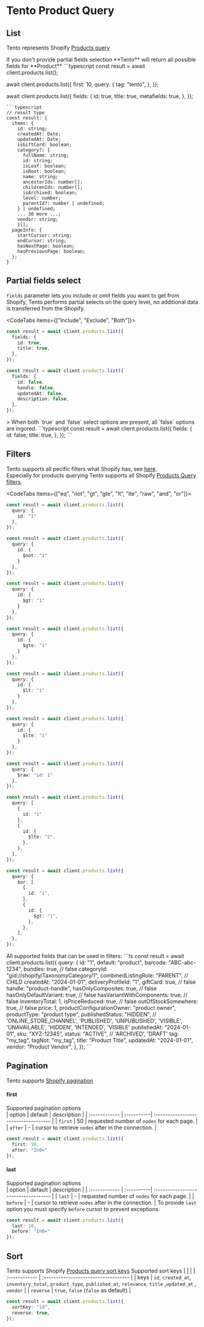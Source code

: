 
# Tento Product Query

## List
Tento represents Shopify [Products query](https://shopify.dev/docs/api/admin-graphql/2024-10/queries/products)

<Callout type="warning">
If you don't provide partial fields selection **Tento** will return all possible fields for **Product**
</Callout>
<CodeTab>
```typescript
const result = await client.products.list();

await client.products.list({
  first: 10,
  query: {
    tag: "tento",
  },
});

await client.products.list({
  fields: {
    id: true,
    title: true,
    metafields: true,
  },
});
```
```typescript
// result type
const result: {
  items: {
    id: string;
    createdAt: Date;
    updatedAt: Date;
    isGiftCard: boolean;
    category?: {
      fullName: string;
      id: string;
      isLeaf: boolean;
      isRoot: boolean;
      name: string;
      ancestorIds: number[];
      childrenIds: number[];
      isArchived: boolean;
      level: number;
      parentId?: number | undefined;
    } | undefined;
    ... 30 more ...;
    vendor: string;
    }[];
  pageInfo: {
    startCursor: string;
    endCursor: string;
    hasNextPage: boolean;
    hasPreviousPage: boolean;
  };
}
```
</CodeTab>

## Partial fields select
`fields` parameter lets you include or omit fields you want to get from Shopify, Tento performs partial selects on the query level, 
no additional data is transferred from the Shopify.

<CodeTabs items={["Include", "Exclude", "Both"]}>
```typescript
const result = await client.products.list({
  fields: {
    id: true,
    title: true,
  },
});
```
```typescript
const result = await client.products.list({
  fields: {
    id: false,
    handle: false,
    updatedAt: false,
    description: false,
  },
});
```
<CodeTab>
> When both `true` and `false` select options are present, all `false` options are ingored.
```typescript
const result = await client.products.list({
  fields: {
    id: false,
    title: true,
  },
});
```
</CodeTab>
</CodeTabs>

## Filters

Tento supports all pecific filters what Shopify has, see [here](https://shopify.dev/docs/api/usage/search-syntax).  
Especially for products querying Tento supports all Shopify [Products Query filters](https://shopify.dev/docs/api/admin-graphql/2024-10/queries/products).

<CodeTabs items={["eq", "not", "gt", "gte", "lt", "lte", "raw", "and", "or"]}>
```typescript
const result = await client.products.list({
  query: {
    id: "1"
  },
});
```
```typescript
const result = await client.products.list({
  query: {
    id: {
      $not: "1"
    }
  },
});
```
```typescript
const result = await client.products.list({
  query: {
    id: {
      $gt: "1"
    }
  },
});
```
```typescript
const result = await client.products.list({
  query: {
    id: {
      $gte: "1"
    }
  },
});
```
```typescript
const result = await client.products.list({
  query: {
    id: {
      $lt: "1"
    }
  },
});
```
```typescript
const result = await client.products.list({
  query: {
    id: {
      $lte: "1"
    }
  },
});
```
```typescript
const result = await client.products.list({
  query: {
    $raw: "id: 1"
  },
});
```
```typescript
const result = await client.products.list({
  query: [
    {
      id: "1"
    },
    {
      id: {
        $lte: "2",
      },
    },
  ],
});
```
```typescript
const result = await client.products.list({
  query: {
    $or: [
      {
        id: "1",
      },
      {
        id: {
          $gt: "1",
        },
      },
    ],
  },
});
```
</CodeTabs>
<Callout collapsed="Supported fields">
All supported fields that can be used in filters:
```ts
const result = await client.products.list({
  query: {
    id: "1",
    default: "product",
    barcode: "ABC-abc-1234",
    bundles: true, // false
    categoryId: "gid://shopify/TaxonomyCategory/1",
    combinedListingRole: "PARENT", // CHILD
    createdAt: "2024-01-01",
    deliveryProfileId: "1",
    giftCard: true, // false
    handle: "product-handle",
    hasOnlyComposites: true, // false
    hasOnlyDefaultVariant: true, // false
    hasVariantWithComponents: true, // false
    inventoryTotal: 1,
    isPriceReduced: true, // false
    outOfStockSomewhere: true, // false
    price: 1,
    productConfigurationOwner: "product owner",
    productType: "product type",
    publishedStatus: "HIDDEN", // 'ONLINE_STORE_CHANNEL', 'PUBLISHED', 'UNPUBLISHED', 'VISIBLE', 'UNAVAILABLE', 'HIDDEN', 'INTENDED', 'VISIBLE'
    publishedAt: "2024-01-01",
    sku: "XYZ-12345",
    status: "ACTIVE", // 'ARCHIVED', 'DRAFT'
    tag: "my_tag",
    tagNot: "my_tag",
    title: "Product Title",
    updatedAt: "2024-01-01",
    vendor: "Product Vendor",
  },
});
```
</Callout>

## Pagination

Tento supports [Shopify pagination](https://shopify.dev/docs/api/usage/pagination-graphql)

#### first

Supported pagination options  
| option        | default    | description                                          |
| :------------ | :----------| :-----------------------------------                 |
| `first`       | 50         | requested number of `nodes` for each page.           |
| `after`       | -          | cursor to retrieve `nodes` after in the connection.  |
```typescript
const result = await client.products.list({
  first: 10,
  after: "In0="
});
```

#### last

Supported pagination options  
| option        | default    | description                                          |
| :------------ | :----------| :-----------------------------------                 |
| `last`        | -          | requested number of `nodes` for each page.           |
| `before`      | -          | cursor to retrieve `nodes` after in the connection.  |
<Callout type="warning">
To provide `last` option you must specify `before` cursor to prevent exceptions.
</Callout>
```typescript
const result = await client.products.list({
  last: 10,
  before: "In0="
});
```

## Sort

Tento supports Shopify [Products query sort keys](https://shopify.dev/docs/api/admin-graphql/2024-10/queries/products)
Supported sort keys
|               |                                                                                                                      |
| :------------ | :-----------------------------------                                                                                 |
| keys          | `id`, `created_at`, `inventory_total`, `product_type`, `published_at`, `relevance`, `title` ,`updated_at` , `vendor` |
| `reverse`     | `true`, `false` (`false` as default)                                                                                 |
```typescript
const result = await client.products.list({
  sortKey: "id",
  reverse: true,
});
```
